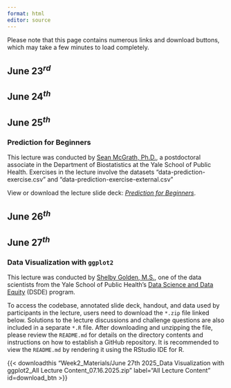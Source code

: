 ```yaml
---
format: html
editor: source
---
```


:::{.callout-important}
Please note that this page contains numerous links and download buttons, which may take a few minutes to load completely.
:::


## June 23$^{rd}$


## June 24$^{th}$


## June 25$^{th}$

### Prediction for Beginners
 
This lecture was conducted by [Sean McGrath, Ph.D.](https://stmcg.github.io/), a postdoctoral associate in the Department of Biostatistics at the Yale School of Public Health. Exercises in the lecture involve the datasets “data-prediction-exercise.csv” and “data-prediction-exercise-external.csv”

View or download the lecture slide deck: [_Prediction for Beginners_](Week2_Materials/June 25th 2025_Prediction-SM.pdf).

## June 26$^{th}$


## June 27$^{th}$

### Data Visualization with `ggplot2`

This lecture was conducted by [Shelby Golden, M.S.](https://www.linkedin.com/in/shelby-golden/), one of the data scientists from the Yale School of Public Health's [Data Science and Data Equity](https://ysph.yale.edu/public-health-research-and-practice/research-centers-and-initiatives/public-health-data-science-and-data-equity/) (DSDE) program.

To access the codebase, annotated slide deck, handout, and data used by participants in the lecture, users need to download the `*.zip` file linked below. Solutions to the lecture discussions and challenge questions are also included in a separate `*.R` file. After downloading and unzipping the file, please review the `README.md` for details on the directory contents and instructions on how to establish a GitHub repository. It is recommended to view the `README.md` by rendering it using the RStudio IDE for R.

{{< downloadthis "Week2_Materials/June 27th 2025_Data Visualization with ggplot2_All Lecture Content_07.16.2025.zip" label="All Lecture Content" id=download_btn >}}
